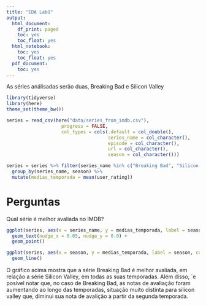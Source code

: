 ```yaml
---
title: "EDA Lab1"
output:
  html_document:
    df_print: paged
    toc: yes
    toc_float: yes
  html_notebook:
    toc: yes
    toc_float: yes
  pdf_document:
    toc: yes
---
```


As séries análisadas serão duas, Breaking Bad e Silicon Valley

```r
library(tidyverse)
library(here)
theme_set(theme_bw())

```

```r

series = read_csv(here("data/series_from_imdb.csv"), 
                    progress = FALSE,
                    col_types = cols(.default = col_double(), 
                                     series_name = col_character(), 
                                     episode = col_character(), 
                                     url = col_character(),
                                     season = col_character()))

series = series %>% filter(series_name %in% c("Breaking Bad", "Silicon Valley")) %>%
  group_by(series_name, season) %>%
  mutate(medias_temporada = mean(user_rating))

```

# Perguntas

Qual série é melhor avaliada no IMDB? 


```r

ggplot(series, aes(x = series_name, y = medias_temporada, label = season)) +
  geom_text(nudge_x = 0.05, nudge_y = 0.0) + 
  geom_point()

```

```r

ggplot(series, aes(x = season, y = medias_temporada, label = season, color = series_name, group = series_name)) +
  geom_line()

```

O gráfico acima mostra que a série Breaking Bad é melhor avaliada, em relação a série Silicon Valley, em todas as suas temporadas. Além disso, ´e posível notar que, no caso de Breaking Bad, as notas de avaliação foram aumentando ao longo das temporadas, situação muito distinta para silicon valley que, diminui sua nota de avalição a partir da segunda temporada.


